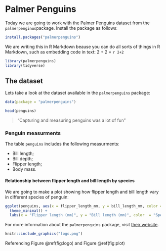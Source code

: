 
# Palmer Penguins {#penguins}

Today we are going to work with the Palmer Penguins dataset from the `palmerpenginus`package. Install the package as follows:

```r
install.packages("palmerpenguins")
```

We are writing this in R Markdown beause you can do all sorts of things in R Markdown, such as embedding code in text: 2 + 2 = `r 2+2`

```r
library(palmerpenguins)
library(tidyverse)
```

## The dataset

Lets take a look at the dataset available in the `palmerpenguins` package:

```r
data(package = "palmerpenguins")
```

```r
head(penguins)
```

> "Capturing and measuring penguins was a lot of fun"

### Penguin measurments

The table `penguins` includes the following measurments:

* Bill length;
* Bill depth;
* Flipper length;
* Body mass.

#### Relationship between flipper length and bill length by species

We are going to make a plot showing how flipper length and bill length vary in different species of penguin:

```r
ggplot(penguins, aes(x = flipper_length_mm, y = bill_length_mm, color = species)) + geom_point() +
  theme_minimal() +
  labs(x = "Flipper length (mm)", y = "Bill length (mm)", color  = "Species")
```

For more information about the `palmerpenguins` package, visit [their website](https://allisonhorst.github.io/palmerpenguins/).


```r
knitr::include_graphics("logo.png")
```



Referencing Figure \@ref(fig:logo) and Figure \@ref(fig:plot)



